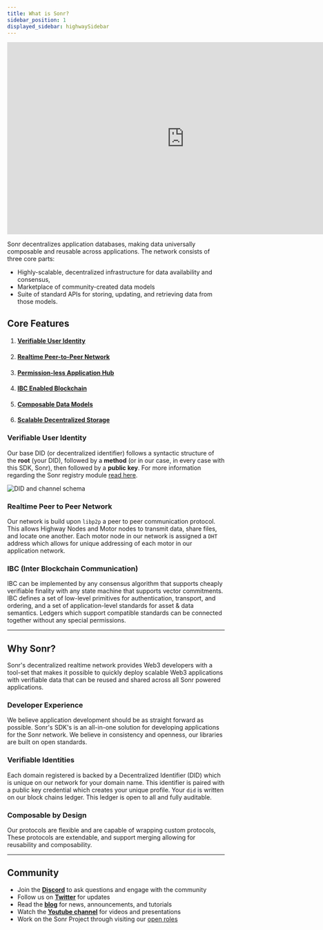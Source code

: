 ```yaml
---
title: What is Sonr?
sidebar_position: 1
displayed_sidebar: highwaySidebar
---
```


<iframe
  width="820"
  height="445"
  src="https://www.youtube-nocookie.com/embed/bex88Ku9Crk?controls=0"
  frameborder="0"
  allow="accelerometer; autoplay; clipboard-write; encrypted-media; gyroscope; picture-in-picture"
></iframe>

Sonr decentralizes application databases, making data universally composable and reusable across applications. The network consists of three core parts: &#x20;

- Highly-scalable, decentralized infrastructure for data availability and consensus,&#x20;
- Marketplace of community-created data models
- Suite of standard APIs for storing, updating, and retrieving data from those models.

## Core Features

1. #### [Verifiable User Identity](#verifiable-user-identity)
2. #### [Realtime Peer-to-Peer Network](#realtime-peer-to-peer-network)
3. #### [Permission-less Application Hub](#permission-less-application-hub)
4. #### [IBC Enabled Blockchain](#ibc-enabled-blockchain)
5. #### [Composable Data Models](/docs/highway/modules/schemas.md)
6. #### [Scalable Decentralized Storage](/docs/highway/modules/buckets.md)

### Verifiable User Identity

Our base DID (or decentralized identifier) follows a syntactic structure of the **root** (your DID), followed by a **method** (or in our case, in every case with this SDK, Sonr), then followed by a **public key**. For more information regarding the Sonr registry module [read here](/docs/highway/modules/registry.md).

![DID and channel schema](https://archbee-image-uploads.s3.amazonaws.com/YigsjtwFFq_eX7dhChoeN/ze9buUbapxPP7S5ROVXn__6e60b2d-screenshot2022-03-10at25108pm.png)

### Realtime Peer to Peer Network

Our network is build upon `libp2p` a peer to peer communication protocol. This allows Highway Nodes and Motor nodes to transmit data, share files, and locate one another. Each motor node in our network is assigned a `DHT` address which allows for unique addressing of each motor in our application network.

### IBC (Inter Blockchain Communication)

IBC can be implemented by any consensus algorithm that supports cheaply verifiable finality with any state machine that supports vector commitments. IBC defines a set of low-level primitives for authentication, transport, and ordering, and a set of application-level standards for asset & data semantics. Ledgers which support compatible standards can be connected together without any special permissions.

---

## Why Sonr?

Sonr's decentralized realtime network provides Web3 developers with a tool-set that makes it possible to quickly deploy scalable Web3 applications with verifiable data that can be reused and shared across all Sonr powered applications.

### Developer Experience

We believe application development should be as straight forward as possible. Sonr's SDK's is an all-in-one solution for developing applications for the Sonr network. We believe in consistency and openness, our libraries are built on open standards.

### Verifiable Identities

Each domain registered is backed by a Decentralized Identifier (DID) which is unique on our network for your domain name. This identifier is paired with a public key credential which creates your unique profile. Your `did` is written on our block chains ledger. This ledger is open to all and fully auditable.

### Composable by Design

Our protocols are flexible and are capable of wrapping custom protocols, These protocols are extendable, and support merging allowing for reusability and composability.

---

## Community

- Join the [**Discord**](https://sonr.io/discord) to ask questions and engage with the community
- Follow us on [**Twitter**](https://sonr.io/twitter) for updates
- Read the [**blog**](https://pulse.sonr.io) for news, announcements, and tutorials
- Watch the [**Youtube channel**](https://sonr.io/youtube) for videos and presentations
- Work on the Sonr Project through visiting our [open roles](https://sonr.io/jobs)
